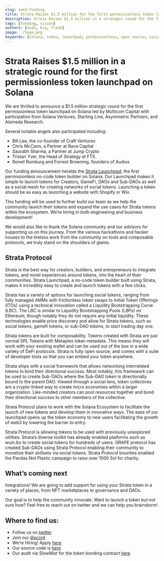 ```yaml
---
slug: seed-funding
title: Strata Raises $1.5 million for the first permissionless token launchpad on Solana
description: Strata Raises $1.5 million in a strategic round for the first permissionless token launchpad on Solana
tags: [funding, vision]
authors: [noah, bry, frank]
image: ./logo.png
keywords: [solana, token, launchpad, permissionless, open source, social tokens, gamefi tokens, funding, seed]
---
```


# Strata Raises $1.5 million in a strategic round for the first permissionless token launchpad on Solana

We are thrilled to announce a $1.5 million strategic round for the first permissionless token launchpad on Solana led by Multicoin Capital with participation from Solana Ventures, Starting Line, Asymmetric Partners, and Alameda Research.
 
Several notable angels also participated including:

 * Bill Lee, the co-founder of Craft Ventures
 * Chris McCann, a Partner at Race Capital
 * Saurabh Sharma, a Partner at Jump Crypto
 * Tristan Yver, the Head of Strategy at FTX.
 * Roneil Rumburg and Forrest Browning, founders of Audius

Our funding announcement heralds the [Strata Launchpad](https://app.strataprotocol.com), the first permissionless no-code token builder on Solana. Our Launchpad makes it simple to launch tokens for Creators, GameFi, DAOs and Sub-DAOs as well as a social mesh for creating networks of social tokens. Launching a token should be as easy as launching a website with Shopify or Wix. 

This funding will be used to further build our team as we help the community launch their tokens and expand the use cases for Strata tokens within the ecosystem. We’re hiring in both engineering and business development!

We would also like to thank the Solana community and our advisors for supporting us on this journey.  From the various hackathons and hacker houses to the tireless work from the community on tools and composable protocols, we truly stand on the shoulders of giants.

## Strata Protocol

Strata is the best way for creators, builders, and entrepreneurs to integrate tokens, and novel experiences around tokens, into the heart of their communities. Strata Launchpad, a no-code token builder built using Strata, makes it incredibly easy to create and launch tokens with a few clicks.

Strata has a variety of options for launching social tokens, ranging from fully managed AMMs with frictionless token swaps to Initial Token Offerings (ITOs) using a technical innovation called a Liquidity Bootstrapping Curve (LBC). The LBC is similar to Liquidity Bootstrapping Pools (LBPs) on Ethereum, though notably they do not require any initial liquidity. These technologies enable price discovery and allow for Strata tokens, such as social tokens, gamefi tokens, or sub-DAO tokens, to start trading day one. 

Strata tokens are built for composability. Tokens created with Strata are just normal SPL Tokens with Metaplex token metadata. This means they will work with your existing wallet and can be used out of the box in a wide variety of DeFi protocols. Strata is fully open source, and comes with a suite of developer tools so that you can embed your token anywhere.

Strata ships with a social framework that allows networking interrelated tokens to bind their directional success. Most notably, this framework can be used to create Sub-DAOs where the Sub-DAO token is directionally bound to the parent DAO. Viewed through a social lens, token collectives are a crypto-linked way to create micro economies within a larger organization. Like-minded creators can pool resources together and bond their directional success to other members of the collective.
 
Strata Protocol plans to work with the Solana Ecosystem to facilitate the launch of new tokens and develop them in innovative ways. The ease of our launchpad opens up the token economy to new users facilitating the growth of web3 by lowering the barrier to entry.

Strata Protocol is allowing tokens to be used with previously unexplored utilities. Strata’s diverse toolkit has already enabled platforms such as wum.bo to create social tokens for hundreds of users. GRAPE protocol has created Sub-DAOs using Strata Protocol enabling their community to monetize their skillsets via social tokens. Strata Protocol bounties enabled the Pandas Not Plastic campaign to raise over 1000 Sol for charity. 

## What’s coming next

Integrations! We are going to add support for using your Strata token in a variety of places, from NFT marketplaces to governance and DAOs. 
 
Our goal is to help the community innovate. Want to launch a token but not sure how? Feel free to reach out on twitter and we can help you brainstorm!


## Where to find us:

  * Follow us on [twitter](https://twitter.com/StrataProtocol)
  * Join our [discord](https://discord.gg/XQhCFg77WM)
  * We’re Hiring! Apply [here](https://forms.monday.com/forms/9016285334ffbfb43663341a0da9c2ce?r=use1)
  * Our source code is [here](https://github.com/StrataFoundation/strata)
  * Our audit via SlowMist for the token bonding contract [here](https://www.slowmist.com/en/security-audit-certificate.html?id=94c3d08b11294b00c81e5e0e1799a89ae66d74f16a3026af5e87168df1c835cd)
